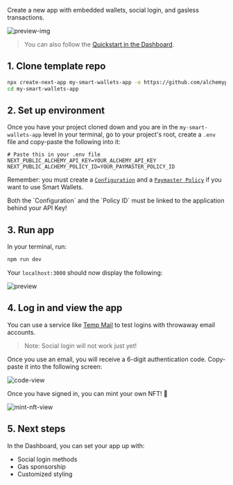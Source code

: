Create a new app with embedded wallets, social login, and gasless transactions.

![preview-img](https://alchemyapi-res.cloudinary.com/image/upload/v1755789660/docs/Screenshot_2025-08-21_at_8.20.55_AM_g13fhu.png)

> You can also follow the [Quickstart in the Dashboard](https://dashboard.alchemy.com/services/smart-wallets/quickstart).

## 1. Clone template repo

```bash
npx create-next-app my-smart-wallets-app -e https://github.com/alchemyplatform/smart-wallets-quickstart
cd my-smart-wallets-app
```

## 2. Set up environment

Once you have your project cloned down and you are in the `my-smart-wallets-app` level in your terminal, go to your project's root, create a `.env` file and copy-paste the following into it:

```shell
# Paste this in your .env file
NEXT_PUBLIC_ALCHEMY_API_KEY=YOUR_ALCHEMY_API_KEY
NEXT_PUBLIC_ALCHEMY_POLICY_ID=YOUR_PAYMASTER_POLICY_ID
```

Remember: you must create a [`Configuration`](https://dashboard.alchemy.com/services/smart-wallets/configuration) and a [`Paymaster Policy`](https://dashboard.alchemy.com/services/gas-manager/configuration) if you want to use Smart Wallets.

<Warning>
  Both the `Configuration` and the `Policy ID` must be linked to the application
  behind your API Key!
</Warning>

## 3. Run app

In your terminal, run:

```bash
npm run dev
```

Your `localhost:3000` should now display the following:

![preview](https://alchemyapi-res.cloudinary.com/image/upload/v1755749524/docs/Screenshot_2025-08-20_at_9.11.59_PM_p4ah4z.png)

## 4. Log in and view the app

You can use a service like [Temp Mail](https://temp-mail.org/en/) to test logins with throwaway email accounts.

> Note: Social login will not work just yet!

Once you use an email, you will receive a 6-digit authentication code. Copy-paste it into the following screen:

![code-view](https://alchemyapi-res.cloudinary.com/image/upload/v1755790150/docs/Screenshot_2025-08-21_at_8.29.04_AM_twxtvi.png)

Once you have signed in, you can mint your own NFT! 🎉

![mint-nft-view](https://alchemyapi-res.cloudinary.com/image/upload/v1755789956/docs/Screenshot_2025-08-21_at_8.25.51_AM_peoxem.png)

## 5. Next steps

In the Dashboard, you can set your app up with:

- Social login methods
- Gas sponsorship
- Customized styling
